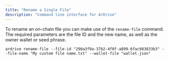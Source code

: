 ```yaml
---
title: "Rename a Single File"
description: "Command line interface for ArDrive"
---
```


To rename an on-chain file you can make use of the `rename-file` command. The required parameters are the file ID and the new name, as well as the owner wallet or seed phrase.

```shell
ardrive rename-file --file-id "290a3f9a-37b2-4f0f-a899-6fac983833b3" --file-name "My custom file name.txt" --wallet-file "wallet.json"
```